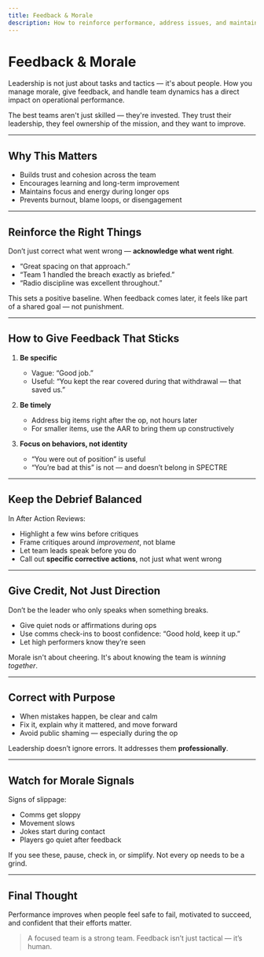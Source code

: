 ```yaml
---
title: Feedback & Morale
description: How to reinforce performance, address issues, and maintain a focused, motivated team.
---
```


# Feedback & Morale

Leadership is not just about tasks and tactics — it's about people. How you manage morale, give feedback, and handle team dynamics has a direct impact on operational performance.

The best teams aren't just skilled — they're invested. They trust their leadership, they feel ownership of the mission, and they want to improve.

---

## Why This Matters

- Builds trust and cohesion across the team
- Encourages learning and long-term improvement
- Maintains focus and energy during longer ops
- Prevents burnout, blame loops, or disengagement

---

## Reinforce the Right Things

Don’t just correct what went wrong — **acknowledge what went right**.

- “Great spacing on that approach.”
- “Team 1 handled the breach exactly as briefed.”
- “Radio discipline was excellent throughout.”

This sets a positive baseline. When feedback comes later, it feels like part of a shared goal — not punishment.

---

## How to Give Feedback That Sticks

1. **Be specific**

   - Vague: “Good job.”
   - Useful: “You kept the rear covered during that withdrawal — that saved us.”

2. **Be timely**

   - Address big items right after the op, not hours later
   - For smaller items, use the AAR to bring them up constructively

3. **Focus on behaviors, not identity**
   - “You were out of position” is useful
   - “You’re bad at this” is not — and doesn’t belong in SPECTRE

---

## Keep the Debrief Balanced

In After Action Reviews:

- Highlight a few wins before critiques
- Frame critiques around _improvement_, not blame
- Let team leads speak before you do
- Call out **specific corrective actions**, not just what went wrong

---

## Give Credit, Not Just Direction

Don’t be the leader who only speaks when something breaks.

- Give quiet nods or affirmations during ops
- Use comms check-ins to boost confidence: “Good hold, keep it up.”
- Let high performers know they’re seen

Morale isn't about cheering. It's about knowing the team is _winning together_.

---

## Correct with Purpose

- When mistakes happen, be clear and calm
- Fix it, explain why it mattered, and move forward
- Avoid public shaming — especially during the op

Leadership doesn’t ignore errors. It addresses them **professionally**.

---

## Watch for Morale Signals

Signs of slippage:

- Comms get sloppy
- Movement slows
- Jokes start during contact
- Players go quiet after feedback

If you see these, pause, check in, or simplify. Not every op needs to be a grind.

---

## Final Thought

Performance improves when people feel safe to fail, motivated to succeed, and confident that their efforts matter.

> A focused team is a strong team. Feedback isn’t just tactical — it’s human.
